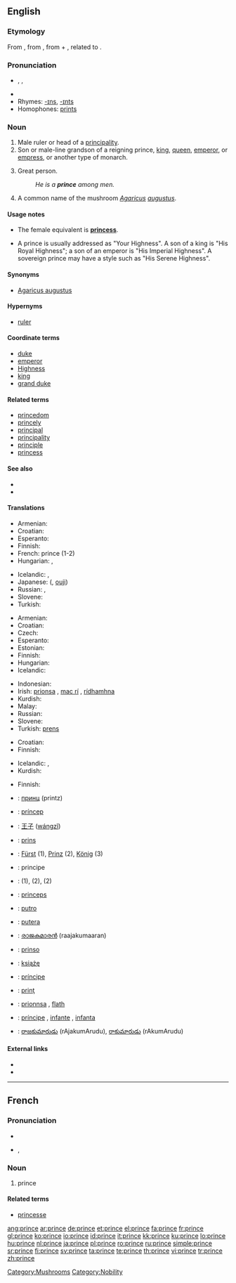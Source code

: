{{also|Prince}}
==English==

===Etymology===
From {{etyl|fr}} {{term|prince|lang=fr}}, from {{etyl|la}} {{term|princeps||first head|lang=la}}, from {{term|primus||first|lang=la}} + {{term|ceps||head|lang=la}}, related to {{term|capitus||head|lang=la}}.

===Pronunciation===
* {{enPR|prĭns}}, {{IPA|/pɹɪns/}}, {{SAMPA|/prIns/}}
* {{audio|en-us-prince.ogg|Audio (US)}}
* Rhymes: [[-ɪns]], [[-ɪnts]]
* Homophones: [[prints]]

===Noun===
{{en-noun}}

# Male ruler or head of a [[principality]].
# Son or male-line grandson of a reigning prince, [[king]], [[queen]], [[emperor]], or [[empress]], or another type of monarch.
# {{i|metaphorical}} Great person.
#: ''He is a '''prince''' among men.''
# A common name of the mushroom ''[[Agaricus]] [[augustus]]''.

====Usage notes====
* The female equivalent is '''[[princess]]'''.

* A prince is usually addressed as "Your Highness".  A son of a king is "His Royal Highness"; a son of an emperor is "His Imperial Highness".  A sovereign prince may have a style such as "His Serene Highness".

====Synonyms====
* {{sense|mushroom}} [[w:Agaricus augustus|Agaricus augustus]]

====Hypernyms====
* [[ruler]]

====Coordinate terms====
* [[duke]]
* [[emperor]]
* [[Highness]]
* [[king]]
* [[grand duke]]

====Related terms====
* [[princedom]]
* [[princely]]
* [[principal]]
* [[principality]]
* [[principle]]
* [[princess]]

====See also====
* {{specieslite|Agaricus augustus}}
* {{commonslite|Agaricus augustus}}

====Translations====
{{trans-top|male ruler or head of a principality}}
* Armenian: {{t-|hy|իշխան|tr=išxan|sc=Hayeren|xs=Armenian}}
* Croatian: {{t-|hr|princ|m}}
* Esperanto: {{t-|eo|princo|xs=Esperanto}}
* Finnish: {{t+|fi|ruhtinas}}
* French: prince {{m}} (1-2)
* Hungarian: {{t+|hu|fejedelem}}, {{t|hu|uralkodó}}
{{trans-mid}}
* Icelandic: {{t+|is|prins|m}}, {{t-|is|fursti|m}}
* Japanese: {{Jpan|[[王子]]}} ({{Jpan|[[おうじ]]}}, [[ouji]])
* Russian: {{t+|ru|князь|m|tr=kn'az'|sc=Cyrl}}, {{t+|ru|принц|m|tr=princ|sc=Cyrl}}
* Slovene: {{t+|sl|knez|m}}
* Turkish: {{t+|tr|prens}}
{{trans-bottom}}

{{trans-top|son or male-line grandson of a reigning monarch}}
* Armenian: {{t|hy|արքայազն|tr=ark'ayazn|sc=Hayeren|xs=Armenian}}
* Croatian: {{t-|hr|princ|m}}
* Czech: {{t-|cs|princ|m}}
* Esperanto: {{t-|eo|reĝido|xs=Esperanto}}
* Estonian: {{t-|et|prints}}
* Finnish: {{t+|fi|prinssi}}
* Hungarian: {{t+|hu|herceg}}
* Icelandic: {{t+|is|prins|m}}
{{trans-mid}}
* Indonesian: {{t-|ms|putra|xs=Malay}}
* Irish: [[prionsa]] {{m}}, [[mac rí]] {{m}}, [[rídhamhna]] {{m}}
* Kurdish: {{t+|ku|میر|sc=ku-Arab}}
* Malay: {{t-|ms|putra|xs=Malay}}
* Russian: {{t+|ru|принц|m|tr=princ|sc=Cyrl}}
* Slovene: {{t+|sl|princ|m}}
* Turkish: [[prens]]
{{trans-bottom}}

{{trans-top|''(metaphorical)'' great person}}
* Croatian: {{t-|hr|princ|m}}
* Finnish: {{t+|fi|kunkku}} {{qualifier|figuratively}}
{{trans-mid}}
* Icelandic: {{t+|is|prins|m}}, {{t-|is|mikilmenni|n}}
* Kurdish: {{ku-Arab|[[میری میران]]}}
{{trans-bottom}}

{{trans-top|''Agaricus augustus''}}
* Finnish: {{t-|fi|upeaherkkusieni}}
{{trans-mid}}
{{trans-bottom}}

{{checktrans-top}}
* {{ttbc|Bulgarian}}: [[принц#Bulgarian|принц]] (printz) {{m}}
* {{ttbc|Catalan}}: [[príncep]] {{m}}
* {{ttbc|Chinese}}: [[王子]] ([[wángzǐ]])
* {{ttbc|Dutch}}: [[prins]] {{m}}
* {{ttbc|German}}: [[Fürst]] {{m}} (1), [[Prinz]] {{m}} (2), [[König]] {{m}} (3)
* {{ttbc|Italian}}: principe {{m}}
* {{ttbc|Kurdish}}: {{t|ku|mîr}} {{m}} (1), {{t|ku|pismîr}} {{m}} (2), {{t|ku|prens}} {{m}} (2)
{{trans-mid}}
* {{ttbc|Latin}}: [[princeps]] {{m}}
* {{ttbc|Javanese}}: [[putro]]
* {{ttbc|Malay}}: [[putera]]
* {{ttbc|Malayalam}}: [[രാജകുമാരന്‍]] (raajakumaaran) {{m}}
* {{ttbc|Novial}}: [[prinso]]
* {{ttbc|Polish}}: [[książę]] {{m}}
* {{ttbc|Portuguese}}: [[príncipe]] {{m}}
* {{ttbc|Romanian}}: [[prinţ]] {{m}}
* {{ttbc|Scottish Gaelic}}: [[prionnsa]] {{m}}, [[flath]] {{m}}
* {{ttbc|Spanish}}: [[príncipe]] {{m}}, [[infante]] {{m}}, [[infanta]] {{f}}
* {{ttbc|Telugu}}: [[రాజకుమారుడు]] (rAjakumArudu), [[రాకుమారుడు]] (rAkumArudu)
{{trans-bottom}}

====External links====
* {{R:Webster 1913}}
* {{R:Century 1911}}

[[Category:Mushrooms]]
[[Category:Nobility]]

----

==French==

===Pronunciation===
* {{audio|Fr-prince.ogg|audio}}
* {{IPA|/prɛ̃s/|lang=fr}}, {{SAMPA|/prE~s/}}

===Noun===
{{fr-noun|m}}

# prince

====Related terms====
* [[princesse]]

[[ang:prince]]
[[ar:prince]]
[[de:prince]]
[[et:prince]]
[[el:prince]]
[[fa:prince]]
[[fr:prince]]
[[gl:prince]]
[[ko:prince]]
[[io:prince]]
[[id:prince]]
[[it:prince]]
[[kk:prince]]
[[ku:prince]]
[[lo:prince]]
[[hu:prince]]
[[nl:prince]]
[[ja:prince]]
[[pl:prince]]
[[ro:prince]]
[[ru:prince]]
[[simple:prince]]
[[sr:prince]]
[[fi:prince]]
[[sv:prince]]
[[ta:prince]]
[[te:prince]]
[[th:prince]]
[[vi:prince]]
[[tr:prince]]
[[zh:prince]]